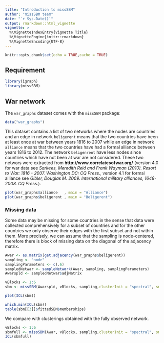 ```yaml
---
title: "Introduction to missSBM"
author: "missSBM team"
date: "`r Sys.Date()`"
output: rmarkdown::html_vignette
vignette: >
  %\VignetteIndexEntry{Vignette Title}
  %\VignetteEngine{knitr::rmarkdown}
  %\VignetteEncoding{UTF-8}
---
```


```r
knitr::opts_chunk$set(echo = TRUE,cache = TRUE)
```
## Requirement

```r
library(igraph)
library(missSBM)
```

## War network

The `war_graphs` dataset comes with the `missSBM` package: 

```r
data("war_graphs")
```

This dataset contains a list of two networks where the nodes are countries and an edge in network `beligerent` means that the two countries have been at least once at war between years 1816 to 2007 while an edge in network `alliance` means that the two countries have had a formal alliance between years 1816 to 2012. The network `beligenrent` have less nodes since countries which have not been at war are not considered.
These two networs were extracted from **http://www.correlatesofwar.org/** (version 4.0 for war data see *Sarkees, Meredith Reid and Frank Wayman (2010). Resort to War: 1816 - 2007. Washington DC: CQ Press.*, version 4.1 for formal alliance see *Gibler, Douglas M. 2009. International military alliances, 1648-2008. CQ Press.*).

```r
plot(war_graphs$alliance   , main = "Alliance")
plot(war_graphs$beligerent , main = "Beligerent")
```

### Missing data

Some data may be missing for some countries in the sense that data were collected comprehensively for a subset of countries and for the other countries we only observe their edges with the first subset and not within them. More precisely, we can assume that the sampling is node-centered, therefore there is block of missing data on the diagonal of the adjacency matrix.

```r
Awar <- as.matrix(get.adjacency(war_graphs$beligerent))
sampling <- "node"
samplingParameters <- c(.6)
sampledNetwar <- sampleNetwork(Awar, sampling, samplingParameters)
Awarspld <- sampledNetwar$adjMatrix
```



```r
vBlocks <- 1:6
sbm <- missSBM(Awarspld, vBlocks, sampling,clusterInit = "spectral", smoothing = "none", mc.cores = 2)
```
```r
plot(ICL(sbm))
```

```r
which.min(ICL(sbm))
table(sbm[[3]]$fittedSBM$memberships)
```

We compare with clusterings obtained with the fully observed network.
```r
vBlocks <- 1:6
sbmfull <- missSBM(Awar, vBlocks, sampling,clusterInit = "spectral", smoothing = "none", mc.cores = 2)
ICL(sbmfull)
```

